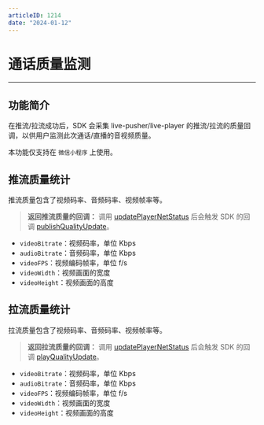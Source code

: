 ```yaml
---
articleID: 1214
date: "2024-01-12"
---
```

# 通话质量监测

- - - 


## 功能简介

在推流/拉流成功后，SDK 会采集 live-pusher/live-player 的推流/拉流的质量回调，以供用户监测此次通话/直播的音视频质量。

<Warning title="注意">


本功能仅支持在 `微信小程序` 上使用。

</Warning>





## 推流质量统计

推流质量包含了视频码率、音频码率、视频帧率等。

> **返回推流质量的回调：**
> 调用 [updatePlayerNetStatus](@updatePlayerNetStatus) 后会触发 SDK 的回调 [publishQualityUpdate](@publishQualityUpdate)。

- `videoBitrate`：视频码率，单位 Kbps
- `audioBitrate`：音频码率，单位 Kbps
- `videoFPS`：视频编码帧率，单位 f/s
- `videoWidth`：视频画面的宽度
- `videoHeight`：视频画面的高度
  
## 拉流质量统计
拉流质量包含了视频码率、音频码率、视频帧率等。

> **返回拉流质量的回调：**
> 调用 [updatePlayerNetStatus](@updatePlayerNetStatus) 后会触发 SDK 的回调 [playQualityUpdate](@playQualityUpdate)。

- `videoBitrate`：视频码率，单位 Kbps
- `audioBitrate`：音频码率，单位 Kbps
- `videoFPS`：视频编码帧率，单位 f/s
- `videoWidth`：视频画面的宽度
- `videoHeight`：视频画面的高度
